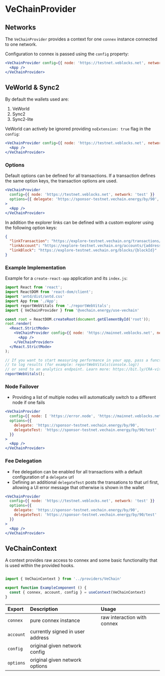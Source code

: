 
# VeChainProvider

<Meta title="Providers/VeChain" />

## Networks

The `VeChainProvider` provides a context for one `connex` instance connected to one network.

Configuration to connex is passed using the `config` property:

```jsx
<VeChainProvider config={{ node: 'https://testnet.veblocks.net', network: 'test' }}>
  <App />
</VeChainProvider>
```

## VeWorld & Sync2

By default the wallets used are:

1. VeWorld
2. Sync2
3. Sync2-lite

VeWorld can actively be ignored providing `noExtension: true` flag in the `config`:

```jsx
<VeChainProvider config={{ node: 'https://testnet.veblocks.net', network: 'test', noExtension: true }}>
  <App />
</VeChainProvider>
```

### Options

Default options can be defined for all transactions. If a transaction defines the same option keys, the transaction options are used.

```jsx
<VeChainProvider
  config={{ node: 'https://testnet.veblocks.net', network: 'test' }}
  options={{ delegate: 'https://sponsor-testnet.vechain.energy/by/90', delegateTest: 'https://sponsor-testnet.vechain.energy/by/90/test' }}
>
  <App />
</VeChainProvider>
```

In addition the explorer links can be defined with a custom explorer using the following option keys:

```json
{
  "linkTransaction": "https://explore-testnet.vechain.org/transactions/{txId}",
  "linkAccount": "https://explore-testnet.vechain.org/accounts/{address}",
  "linkBlock": "https://explore-testnet.vechain.org/blocks/{blockId}"
}
```


### Example Implementation

Example for a `create-react-app` application and its `index.js`:

```jsx
import React from 'react';
import ReactDOM from 'react-dom/client';
import 'antd/dist/antd.css'
import App from './App';
import reportWebVitals from './reportWebVitals';
import { VeChainProvider } from '@vechain.energy/use-vechain'

const root = ReactDOM.createRoot(document.getElementById('root'));
root.render(
  <React.StrictMode>
    <VeChainProvider config={{ node: 'https://mainnet.veblocks.net', network: 'main' }}>
      <App />
    </VeChainProvider>
  </React.StrictMode>
);

// If you want to start measuring performance in your app, pass a function
// to log results (for example: reportWebVitals(console.log))
// or send to an analytics endpoint. Learn more: https://bit.ly/CRA-vitals
reportWebVitals();
```

### Node Failover

* Providing a list of multiple nodes will automatically switch to a different node if one fails

```jsx
<VeChainProvider
  config={{ node: [ 'https://error.node', 'https://mainnet.veblocks.net', 'https://node.vechain.energy' ] }}
  options={{
    delegate: 'https://sponsor-testnet.vechain.energy/by/90',
    delegateTest: 'https://sponsor-testnet.vechain.energy/by/90/test'
  }}
>
  <App />
</VeChainProvider>
```


### Fee Delegation

* Fee delegation can be enabled for all transactions with a default configuration of a `delegate` url
* Defining an additional `delegateTest` posts the transations to that url first, allowing a UI error message that otherwise is shown in the wallet

```jsx
<VeChainProvider
  config={{ node: 'https://testnet.veblocks.net', network: 'test' }}
  options={{
    delegate: 'https://sponsor-testnet.vechain.energy/by/90',
    delegateTest: 'https://sponsor-testnet.vechain.energy/by/90/test'
  }}
>
  <App />
</VeChainProvider>
```


## VeChainContext

A context provides raw access to connex and some basic functionality that is used within the provided hooks.

```jsx

import { VeChainContext } from '../providers/VeChain'

export function ExampleComponent () {
  const { connex, account, config } = useContext(VeChainContext)
}
```

Export | Description | Usage
:----- | :---------- | :------
`connex` | pure connex instance | raw interaction with connex
`account` | currently signed in user address
`config` | original given network config 
`options` | original given network options 